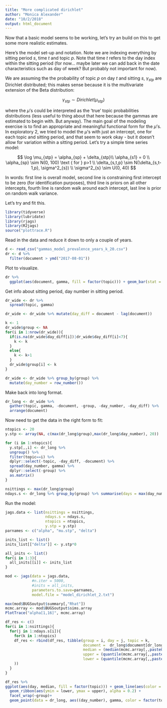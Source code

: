 ```yaml
---
title: "More complicated dirichlet"
author: "Monica Alexander"
date: "10/2/2018"
output: html_document
---
```


Now that a basic model seems to be working, let's try an build on this to get some more realistic estimates. 

Here's the model set-up and notation. Note we are indexing everything by sitting period $s$, time $t$ and topic $p$. Note that time $t$ refers to the day index within the sitting period (for now... maybe later we can add back in the date characteristics such as day of week? But probably not important for now). 

We are assuming the the probability of topic $p$ on day $t$ and sitting $s$, $\gamma_{stp}$ are Dirichlet distributed; this makes sense because it is the multivariate extension of the Beta distribution:

$$
\gamma_{stp} \sim Dirichlet(\mu_{stp})
$$

where the $\mu$'s could be interpreted as the 'true' topic probabilities distributions (less useful to thing about that here because the gammas are estimated to begin with. But anyway). The main goal of the modeling exercise is to find an appropriate and meaningful functional form for the $\mu$'s. In exploratory 2, we tried to model the $\mu$'s with just an intercept, one for each topic and sitting period, and that seem to work okay - but it doesn't allow for variation within a sitting period. Let's try a simple time series model:

$$
\log \mu_{stp} = \alpha_{sp} + \delta_{stp}\\
\alpha_{s1} = 0 \\
\alpha_{sp} \sim N(0, 100) \text { for } p>1 \\
\delta_{s,t,p} \sim N(\delta_{s,t-1,p}, \sigma^2_{s}) \\
\sigma^2_{s} \sim U(0, 40)
$$

In words: first line is overall model, second line is constraining first intercept to be zero (for identification purposes), third line is priors on all other intercepts, fourth line is random walk around each intercept, last line is prior on random walk variance. 

Let's try and fit this. 


```r
library(tidyverse)
library(lubridate)
library(rjags)
library(R2jags)
source("plottrace.R")
```

Read in the data and reduce it down to only a couple of years. 

```r
d <- read_csv("gammas_model_prevalence_years_k_20.csv")
dr <- d %>% 
  filter(document > ymd("2017-08-01"))
```

Plot to visualize. 

```r
dr %>% 
  ggplot(aes(document, gamma, fill = factor(topic))) + geom_bar(stat = "identity")
```



Get info about sitting period, day number in sitting period.

```r
dr_wide <- dr %>% 
  spread(topic, gamma)

dr_wide <- dr_wide %>% mutate(day_diff = document - lag(document))

k <- 1
dr_wide$group <- NA
for(i in 1:nrow(dr_wide)){
  if(is.na(dr_wide$day_diff[i])|dr_wide$day_diff[i]<7){
    k <- k
  }
  else{
    k <- k+1
  }
  dr_wide$group[i] <- k
}

dr_wide <- dr_wide %>% group_by(group) %>% 
  mutate(day_number = row_number())

```


Make back into long format.

```r
dr_long <- dr_wide %>% 
  gather(topic, gamma, -document, -group, -day_number, -day_diff) %>% 
  arrange(document)
```


Now need to get the data in the right form to fit:

```r
ntopics <- 20
y.stp <- array(NA, c(max(dr_long$group),max(dr_long$day_number), 20))

for (i in 1:ntopics){
  y.stp[,,i] <- dr_long %>% 
  ungroup() %>% 
  filter(topic==i) %>% 
  dplyr::select(-topic, -day_diff, -document) %>% 
  spread(day_number, gamma) %>% 
  dplyr::select(-group) %>% 
  as.matrix()
}

nsittings <- max(dr_long$group)
ndays.s <- dr_long %>% group_by(group) %>% summarise(days = max(day_number)) %>% dplyr::select(days) %>% pull()


```

Run the model:

```r
jags.data <- list(nsittings = nsittings,
                  ndays.s = ndays.s, 
                  ntopics = ntopics, 
                  y.stp = y.stp)
parnames <- c("alpha", "mu.stp", "delta")

inits_list <- list()
inits_list[["delta"]] <- y.stp*0

all_inits <- list()
for(i in 1:3){
  all_inits[[i]] <- inits_list
}

mod <- jags(data = jags.data, 
            #n.iter = 5000,
            #inits = all_inits,
            parameters.to.save=parnames,
            model.file = "model_dirichlet_2.txt")

max(mod$BUGSoutput$summary[,"Rhat"])
mcmc.array <- mod$BUGSoutput$sims.array
PlotTrace("alpha[1,16]", mcmc.array)
```


```r
df_res <- c()
for(i in 1:nsittings){
  for(j in 1:ndays.s[i]){
    for(k in 1:ntopics)
    df_res <- rbind(df_res, tibble(group = i, day = j, topic = k, 
                                   document =  dr_long$document[dr_long$group==i&dr_long$day_number==j&dr_long$topic==k],
                                   median = (median(mcmc.array[,,paste0("mu.stp[",i,",",j, ",",k,"]")])),
                                   upper = (quantile(mcmc.array[,,paste0("mu.stp[",i,",",j, ",",k,"]")], 0.975)),
                                   lower = (quantile(mcmc.array[,,paste0("mu.stp[",i,",",j, ",",k,"]")], 0.025))
    ))
  }
}
```

```r
df_res %>% 
ggplot(aes(day, median, fill = factor(topic))) + geom_line(aes(color = factor(topic))) + 
  geom_ribbon(aes(ymin = lower, ymax = upper), alpha = 0.2) + 
  facet_wrap(~group)+
  geom_point(data = dr_long, aes((day_number), gamma, color = factor(topic)))
```

